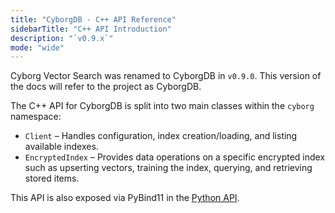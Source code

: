 ```yaml
---
title: "CyborgDB - C++ API Reference"
sidebarTitle: "C++ API Introduction"
description: "`v0.9.x`"
mode: "wide"
---
```


<Note>Cyborg Vector Search was renamed to CyborgDB in `v0.9.0`. This version of the docs will refer to the project as CyborgDB.</Note>

The C++ API for CyborgDB is split into two main classes within the `cyborg` namespace:

- `Client` – Handles configuration, index creation/loading, and listing available indexes.
- `EncryptedIndex` – Provides data operations on a specific encrypted index such as upserting vectors, training the index, querying, and retrieving stored items.

This API is also exposed via PyBind11 in the [Python API](../python/).
